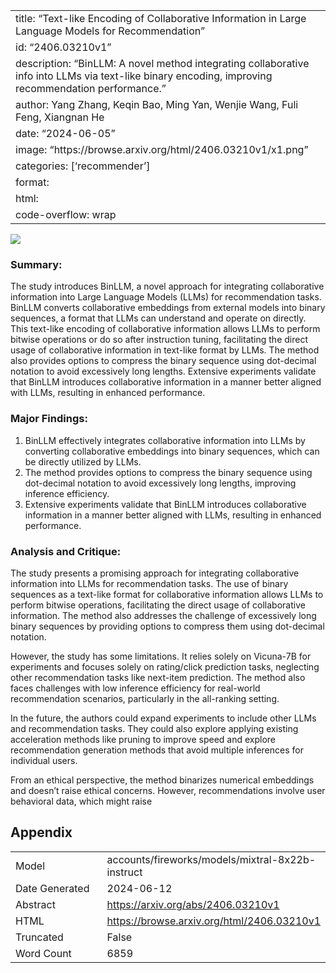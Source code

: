
---
title: "Text-like Encoding of Collaborative Information in Large Language Models for Recommendation"
id: "2406.03210v1"
description: "BinLLM: A novel method integrating collaborative info into LLMs via text-like binary encoding, improving recommendation performance."
author: Yang Zhang, Keqin Bao, Ming Yan, Wenjie Wang, Fuli Feng, Xiangnan He
date: "2024-06-05"
image: "https://browse.arxiv.org/html/2406.03210v1/x1.png"
categories: ['recommender']
format:
  html:
    code-overflow: wrap
---

![](https://browse.arxiv.org/html/2406.03210v1/x1.png)

### Summary:

The study introduces BinLLM, a novel approach for integrating collaborative information into Large Language Models (LLMs) for recommendation tasks. BinLLM converts collaborative embeddings from external models into binary sequences, a format that LLMs can understand and operate on directly. This text-like encoding of collaborative information allows LLMs to perform bitwise operations or do so after instruction tuning, facilitating the direct usage of collaborative information in text-like format by LLMs. The method also provides options to compress the binary sequence using dot-decimal notation to avoid excessively long lengths. Extensive experiments validate that BinLLM introduces collaborative information in a manner better aligned with LLMs, resulting in enhanced performance.

### Major Findings:

1. BinLLM effectively integrates collaborative information into LLMs by converting collaborative embeddings into binary sequences, which can be directly utilized by LLMs.
2. The method provides options to compress the binary sequence using dot-decimal notation to avoid excessively long lengths, improving inference efficiency.
3. Extensive experiments validate that BinLLM introduces collaborative information in a manner better aligned with LLMs, resulting in enhanced performance.

### Analysis and Critique:

The study presents a promising approach for integrating collaborative information into LLMs for recommendation tasks. The use of binary sequences as a text-like format for collaborative information allows LLMs to perform bitwise operations, facilitating the direct usage of collaborative information. The method also addresses the challenge of excessively long binary sequences by providing options to compress them using dot-decimal notation.

However, the study has some limitations. It relies solely on Vicuna-7B for experiments and focuses solely on rating/click prediction tasks, neglecting other recommendation tasks like next-item prediction. The method also faces challenges with low inference efficiency for real-world recommendation scenarios, particularly in the all-ranking setting.

In the future, the authors could expand experiments to include other LLMs and recommendation tasks. They could also explore applying existing acceleration methods like pruning to improve speed and explore recommendation generation methods that avoid multiple inferences for individual users.

From an ethical perspective, the method binarizes numerical embeddings and doesn’t raise ethical concerns. However, recommendations involve user behavioral data, which might raise

## Appendix

|          |          |
|----------|----------|
| Model     | accounts/fireworks/models/mixtral-8x22b-instruct       |
| Date Generated     | 2024-06-12       |
| Abstract | [https://arxiv.org/abs/2406.03210v1](https://arxiv.org/abs/2406.03210v1)        |
| HTML     | [https://browse.arxiv.org/html/2406.03210v1](https://browse.arxiv.org/html/2406.03210v1)       |
| Truncated       | False       |
| Word Count       | 6859       |